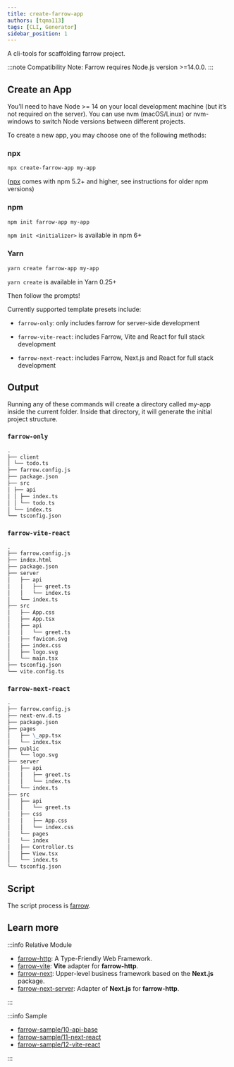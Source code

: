 ```yaml
---
title: create-farrow-app
authors: [tqma113]
tags: [CLI, Generator]
sidebar_position: 1
---
```


A cli-tools for scaffolding farrow project.

:::note
Compatibility Note: Farrow requires Node.js version >=14.0.0.
:::

## Create an App

You’ll need to have Node >= 14 on your local development machine (but it’s not required on the server). You can use nvm (macOS/Linux) or nvm-windows to switch Node versions between different projects.

To create a new app, you may choose one of the following methods:

### npx

```sh
npx create-farrow-app my-app
```

([npx](https://medium.com/@maybekatz/introducing-npx-an-npm-package-runner-55f7d4bd282b) comes with npm 5.2+ and higher, see instructions for older npm versions)

### npm

```sh
npm init farrow-app my-app
```

`npm init <initializer>` is available in npm 6+

### Yarn

```sh
yarn create farrow-app my-app
```

`yarn create` is available in Yarn 0.25+

Then follow the prompts!

Currently supported template presets include:

- `farrow-only`: only includes farrow for server-side development

- `farrow-vite-react`: includes Farrow, Vite and React for full stack development

- `farrow-next-react`: includes Farrow, Next.js and React for full stack development

## Output

Running any of these commands will create a directory called my-app inside the current folder. Inside that directory, it will generate the initial project structure.

### `farrow-only`

```md
.
├── client
│ └── todo.ts
├── farrow.config.js
├── package.json
├── src
│ ├── api
│ │ ├── index.ts
│ │ └── todo.ts
│ └── index.ts
└── tsconfig.json
```

### `farrow-vite-react`

```md
.
├── farrow.config.js
├── index.html
├── package.json
├── server
│   ├── api
│   │   ├── greet.ts
│   │   └── index.ts
│   └── index.ts
├── src
│   ├── App.css
│   ├── App.tsx
│   ├── api
│   │   └── greet.ts
│   ├── favicon.svg
│   ├── index.css
│   ├── logo.svg
│   └── main.tsx
├── tsconfig.json
└── vite.config.ts
```

### `farrow-next-react`

```md
.
├── farrow.config.js
├── next-env.d.ts
├── package.json
├── pages
│   ├── \_app.tsx
│   └── index.tsx
├── public
│   └── logo.svg
├── server
│   ├── api
│   │   ├── greet.ts
│   │   └── index.ts
│   └── index.ts
├── src
│   ├── api
│   │   └── greet.ts
│   ├── css
│   │   ├── App.css
│   │   └── index.css
│   └── pages
│   └── index
│   ├── Controller.ts
│   ├── View.tsx
│   └── index.ts
└── tsconfig.json
```

## Script

The script process is [farrow](./01-farrow.mdx).

## Learn more

:::info Relative Module

- [farrow-http](../http/01-farrow-http.mdx): A Type-Friendly Web Framework.
- [farrow-vite](../http/06-farrow-vite.mdx): **Vite** adapter for **farrow-http**.
- [farrow-next](../frontend/01-farrow-next.mdx): Upper-level business framework based on the **Next.js** package.
- [farrow-next-server](../frontend/02-farrow-next-server.mdx): Adapter of **Next.js** for **farrow-http**.

:::

:::info Sample

- [farrow-sample/10-api-base](https://github.com/tqma113/farrow-sample/tree/main/samples/10-api-base)
- [farrow-sample/11-next-react](https://github.com/tqma113/farrow-sample/tree/main/samples/11-next-react)
- [farrow-sample/12-vite-react](https://github.com/tqma113/farrow-sample/tree/main/samples/12-vite-react)

:::
